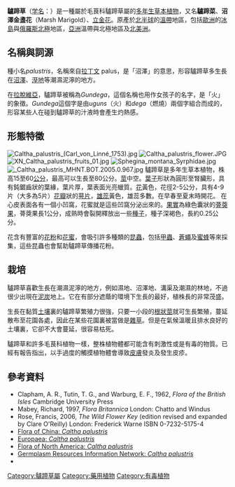 {{Speciesbox
| name = 驢蹄草
| image = 2007-03-27Caltha palustris01.jpg
| image_width = 240px
| divisio = [[被子植物門|被子植物門]] Magnoliophyta
| genus = Caltha
| species = palustris
| authority = [[卡尔·林奈|L.]]
| synonyms = ''Trollius paluster''
}}
'''驢蹄草'''（[[学名|学名]]：''{{lang|la|Trollius paluster}}''）是一種屬於毛茛科驢蹄草屬的[[多年生|多年生]][[草本植物|草本植物]]，又名'''驢蹄菜'''、'''沼澤金盞花'''（Marsh Marigold）、[[立金花|立金花]]。原產於[[北半球|北半球]]的[[溫帶|溫帶]]地區，包括[[歐洲|歐洲]]的[[冰島|冰島]]與[[俄羅斯|俄羅斯]][[北極|北極]]地區，[[亞洲|亞洲]]溫帶與北極地區及[[北美洲|北美洲]]。

== 名稱與詞源 ==
種小名''palustris''，名稱來自[[拉丁文|拉丁文]] palus，是「沼澤」的意思，形容驢蹄草多生長在[[沼澤|沼澤]]、[[溼地|溼地]]等潮濕泥濘的地方。

在[[拉脫維亞|拉脫維亞]]，驢蹄草被稱為''Gundega''，這個名稱也用作女孩子的名字，是「火」的象徵。''Gundega''這個字是由''uguns''（火）和''dega''（燃燒）兩個字組合而成的，形容某些人在碰到驢蹄草的汁液時會產生灼熱感。

== 形態特徵 ==
[[File:Caltha_palustris_(Carl_von_Linné_1753).jpg|thumb]]
[[File:Caltha_palustris_flower.JPG|thumb]]
[[File:XN_Caltha_palustris_fruits_01.jpg|thumb]]
[[File:Sphegina_montana_Syrphidae.jpg|thumb]]
[[File:_Caltha_palustris_MHNT.BOT.2005.0.967.jpg|thumb]]
驢蹄草是多年生草本植物，株高15至60[[公分|公分]]，最高可以生長至80公分。[[莖|莖]]中空。[[葉子|葉子]]形狀為圓形至腎臟形，具有鈍鋸齒狀的葉緣，葉片厚，葉表面光亮蠟質。[[花|花]]黃色，花徑2-5公分，具有4-9片（大多為5片）[[花瓣|花瓣]]狀的[[花萼|萼片]]，[[雄蕊|雄蕊]]黃色，雄蕊多數。在早春至夏末時開花。 在心皮表面各有一個小凹窩，花蜜就是這些凹窩分泌出來的。[[果實|果實]]為綠色囊狀的[[蓇葖果|蓇葖果]]，蓇葖果長1公分，成熟時會裂開釋放出一些[[種子|種子]]，種子深褐色，長約0.25公分。

花含有豐富的[[花粉|花粉]]和[[花蜜|花蜜]]，會吸引許多種類的[[昆蟲|昆蟲]]，包括[[甲蟲|甲蟲]]、[[蒼蠅|蒼蠅]]及[[蜜蜂|蜜蜂]]等來採集，這些昆蟲也會幫助驢蹄草傳播花粉。

== 栽培 ==
驢蹄草喜歡生長在潮濕泥濘的地方，例如濕地、沼澤地、溝渠及潮濕的林地，不過很少出現在[[泥炭|泥炭]]地上。它在有部分遮蔭的環境下生長的最好，植株長的非常茂盛。

生長在黏質[[土壤|土壤]]裏的驢蹄草繁殖力很強，只要一小段的[[根狀莖|根狀莖]]就可生長繁殖，蔓延散布至花園各處，因此在某些花園裏被當做是[[雜草|雜草]]。但是在氣候溫暖且排水良好的土壤裏，它卻不大會蔓延，很容易枯死。

驢蹄草和許多毛茛科植物一樣，整株植物體都可能含有刺激性或是有毒的物質。已經有報告指出，以手過度的觸摸植物體會導致[[皮膚|皮膚]]發炎及發生皮疹。

== 參考資料 ==
<references />
* Clapham, A. R., Tutin, T. G., and Warburg, E. F., 1962, ''Flora of the British Isles'' Cambridge University Press
* Mabey, Richard, 1997, ''Flora Britannica'' London: Chatto and Windus
* Rose, Francis, 2006, ''The Wild Flower Key'' (edition revised and expanded by Clare O'Reilly) London: Frederick Warne ISBN 0-7232-5175-4
* [http://www.efloras.org/florataxon.aspx?flora_id=2&taxon_id=200007551 Flora of China: ''Caltha palustris''] {{Wayback|url=http://www.efloras.org/florataxon.aspx?flora_id=2&taxon_id=200007551 |date=20081004103248 }}
* [http://rbg-web2.rbge.org.uk/cgi-bin/nph-readbtree.pl/feout?FAMILY_XREF=&GENUS_XREF=Caltha+&SPECIES_XREF=palustris&TAXON_NAME_XREF=&RANK=Flora Europaea: ''Caltha palustris'']
* [http://www.efloras.org/florataxon.aspx?flora_id=1&taxon_id=200007551 Flora of North America: ''Caltha palustris''] {{Wayback|url=http://www.efloras.org/florataxon.aspx?flora_id=1&taxon_id=200007551 |date=20081003145736 }}
* [https://web.archive.org/web/20090120144938/http://www.ars-grin.gov/cgi-bin/npgs/html/taxon.pl?8657 Germplasm Resources Information Network: ''Caltha palustris'']
* {{cite book | author=Pink, A. | url=http://www.gutenberg.org/etext/11892 | title=Gardening for the Million | year=2004 | publisher=Project Gutenberg Literary Archive Foundation | access-date=2009-06-27 | archive-date=2009-09-24 | archive-url=https://web.archive.org/web/20090924230925/http://www.gutenberg.org/etext/11892 | dead-url=no }}

{{Commons category|Caltha palustris|驢蹄草}}
{{Taxonbar|from=Q147192}}

[[Category:驢蹄草屬|Category:驢蹄草屬]]
[[Category:藥用植物|Category:藥用植物]]
[[Category:有毒植物|Category:有毒植物]]